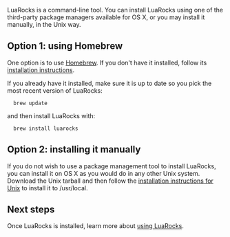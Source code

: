 LuaRocks is a command-line tool. You can install LuaRocks using one of the third-party package managers available for OS X, or you may install it manually, in the Unix way.

== Option 1: using Homebrew ==

One option is to use [https://github.com/mxcl/homebrew Homebrew]. If you don't have it installed, follow its [https://github.com/mxcl/homebrew/wiki/installation installation instructions].

If you already have it installed, make sure it is up to date so you pick the most recent version of LuaRocks:

   brew update

and then install LuaRocks with:

   brew install luarocks

== Option 2: installing it manually ==

If you do not wish to use a package management tool to install LuaRocks, you can install it on OS X as you would do in any other Unix system. Download the Unix tarball and then follow the [[Installation_instructions_for_Unix.wiki|installation instructions for Unix]] to install it to /usr/local.

== Next steps ==

Once LuaRocks is installed, learn more about [[Using_LuaRocks.wiki|using LuaRocks]].
